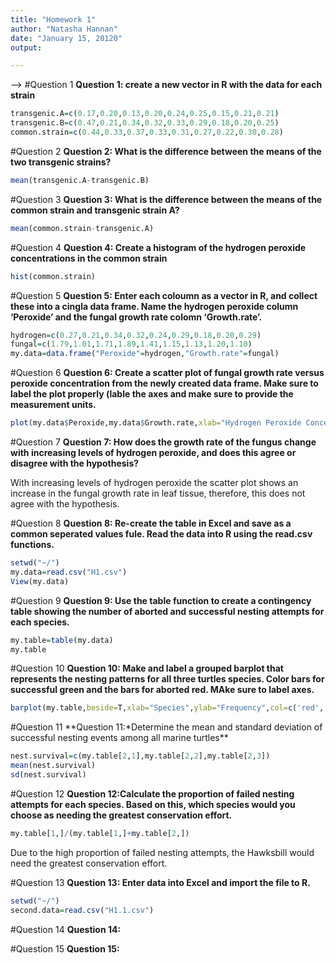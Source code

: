 ```yaml
---
title: "Homework 1"
author: "Natasha Hannan"
date: "January 15, 20120"
output:

---
```

-->
#Question 1
**Question 1: create a new vector in R with the data for each strain**
```r
transgenic.A=c(0.17,0.20,0.13,0.20,0.24,0.25,0.15,0.21,0.21)
transgenic.B=c(0.47,0.21,0.34,0.32,0.33,0.29,0.18,0.20,0.25)
common.strain=c(0.44,0.33,0.37,0.33,0.31,0.27,0.22,0.30,0.28)
```


#Question 2
**Question 2: What is the difference between the means of the two transgenic strains?**
```r
mean(transgenic.A-transgenic.B)
```


#Question 3
**Question 3: What is the difference between the means of the common strain and transgenic strain A?**

```r
mean(common.strain-transgenic.A)
```

#Question 4
**Question 4: Create a histogram of the hydrogen peroxide concentrations in the common strain**

```r
hist(common.strain)
```


#Question 5
**Question 5: Enter each coloumn as a vector in R, and collect these into a cingla data frame. Name the hydrogen peroxide column 'Peroxide' and the fungal growth rate colomn 'Growth.rate'.**

```r
hydrogen=c(0.27,0.21,0.34,0.32,0.24,0.29,0.18,0.20,0.29)
fungal=c(1.79,1.01,1.71,1.89,1.41,1.15,1.13,1.20,1.10)
my.data=data.frame("Peroxide"=hydrogen,"Growth.rate"=fungal)
```

#Question 6
**Question 6: Create a scatter plot of fungal growth rate versus peroxide concentration from the newly created data frame. Make sure to label the plot properly (lable the axes and make sure to provide the measurement units.**

```r
plot(my.data$Peroxide,my.data$Growth.rate,xlab="Hydrogen Peroxide Concentration (umoles/gm)",ylab="Fungal Growth Rate (cm/day)")
```


#Question 7
**Question 7: How does the growth rate of the fungus change with increasing levels of hydrogen peroxide, and does this agree or disagree with the hypothesis?**

With increasing levels of hydrogen peroxide the scatter plot shows an increase in the fungal growth rate in leaf tissue, therefore, this does not agree with the hypothesis.

#Question 8
**Question 8: Re-create the table in Excel and save as a common seperated values fule. Read the data into R using the read.csv functions.**
```r
setwd("~/")
my.data=read.csv("H1.csv")
View(my.data)
```


#Question 9
**Question 9: Use the table function to create a contingency table showing the number of aborted and successful nesting attempts for each species.**
```r
my.table=table(my.data)
my.table
```
       
#Question 10
**Question 10: Make and label a grouped barplot that represents the nesting patterns for all three turtles species. Color bars for successful green and the bars for aborted red. MAke sure to label axes.**
```r
barplot(my.table,beside=T,xlab="Species",ylab="Frequency",col=c('red','green'))
```
#Question 11
**Question 11:*Determine the mean and standard deviation of successful nesting events among all marine turtles**

```r
nest.survival=c(my.table[2,1],my.table[2,2],my.table[2,3])
mean(nest.survival)
sd(nest.survival)

```


#Question 12
**Question 12:Calculate the proportion of failed nesting attempts for each species. Based on this, which species would you choose as needing the greatest conservation effort. **

```r
my.table[1,]/(my.table[1,]+my.table[2,])

```

Due to the high proportion of failed nesting attempts, the Hawksbill would need the greatest conservation effort.

#Question 13
**Question 13: Enter data into Excel and import the file to R. **
```r
setwd("~/")
second.data=read.csv("H1.1.csv")

```


#Question 14
**Question 14:**

#Question 15
**Question 15: **
